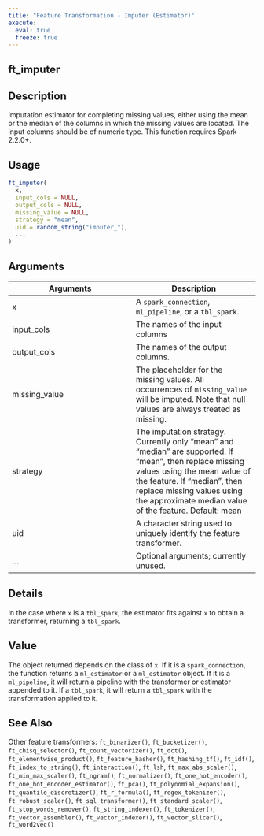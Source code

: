 ```yaml
---
title: "Feature Transformation - Imputer (Estimator)"
execute:
  eval: true
  freeze: true
---
```


## ft_imputer

## Description
Imputation estimator for completing missing values, either using the mean or the median of the columns in which the missing values are located. The input columns should be of numeric type. This function requires Spark 2.2.0+.


## Usage
```r
ft_imputer(
  x,
  input_cols = NULL,
  output_cols = NULL,
  missing_value = NULL,
  strategy = "mean",
  uid = random_string("imputer_"),
  ...
)
```

## Arguments
|Arguments|Description|
|---|---|
| x | A `spark_connection`, `ml_pipeline`, or a `tbl_spark`. |
| input_cols | The names of the input columns |
| output_cols | The names of the output columns. |
| missing_value | The placeholder for the missing values. All occurrences of `missing_value` will be imputed. Note that null values are always treated as missing. |
| strategy | The imputation strategy. Currently only "mean" and "median" are supported. If "mean", then replace missing values using the mean value of the feature. If "median", then replace missing values using the approximate median value of the feature. Default: mean |
| uid | A character string used to uniquely identify the feature transformer. |
| ... | Optional arguments; currently unused. |

## Details
In the case where `x` is a `tbl_spark`, the estimator fits against `x` to obtain a transformer, returning a `tbl_spark`.

## Value
The object returned depends on the class of `x`. If it is a `spark_connection`, the function returns a `ml_estimator` or a `ml_estimator` object. If it is a `ml_pipeline`, it will return a pipeline with the transformer or estimator appended to it. If a `tbl_spark`, it will return a `tbl_spark` with the transformation applied to it.





## See Also
Other feature transformers: `ft_binarizer()`, `ft_bucketizer()`, `ft_chisq_selector()`, `ft_count_vectorizer()`, `ft_dct()`, `ft_elementwise_product()`, `ft_feature_hasher()`, `ft_hashing_tf()`, `ft_idf()`, `ft_index_to_string()`, `ft_interaction()`, `ft_lsh`, `ft_max_abs_scaler()`, `ft_min_max_scaler()`, `ft_ngram()`, `ft_normalizer()`, `ft_one_hot_encoder()`, `ft_one_hot_encoder_estimator()`, `ft_pca()`, `ft_polynomial_expansion()`, `ft_quantile_discretizer()`, `ft_r_formula()`, `ft_regex_tokenizer()`, `ft_robust_scaler()`, `ft_sql_transformer()`, `ft_standard_scaler()`, `ft_stop_words_remover()`, `ft_string_indexer()`, `ft_tokenizer()`, `ft_vector_assembler()`, `ft_vector_indexer()`, `ft_vector_slicer()`, `ft_word2vec()`

